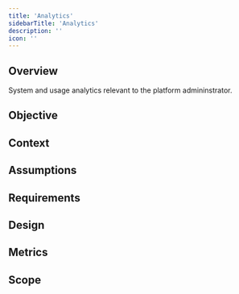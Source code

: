 ```yaml
---
title: 'Analytics'
sidebarTitle: 'Analytics'
description: ''
icon: ''
---
```


## Overview

System and usage analytics relevant to the platform admininstrator. 

## Objective

## Context

## Assumptions

## Requirements

## Design

## Metrics

## Scope